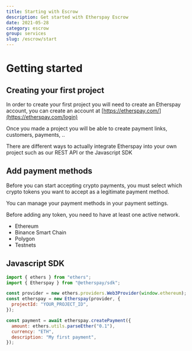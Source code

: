 ```yaml
---
title: Starting with Escrow
description: Get started with Etherspay Escrow
date: 2021-05-28
category: escrow
group: services
slug: /escrow/start
---
```


# Getting started

## Creating your first project

In order to create your first project you will need to create an Etherspay account, you can create an account at [https://etherspay.com/](https://etherspay.com/login)

Once you made a project you will be able to create payment links, customers, payments, ..

There are different ways to actually integrate Etherspay into your own project such as our REST API or the Javascript SDK

## Add payment methods

Before you can start accepting crypto payments, you must select which crypto tokens you want to accept as a legitimate payment method.

You can manage your payment methods in your payment settings.

Before adding any token, you need to have at least one active network.

- Ethereum
- Binance Smart Chain
- Polygon
- Testnets

## Javascript SDK

```javascript
import { ethers } from "ethers";
import { Etherspay } from "@etherspay/sdk";

const provider = new ethers.providers.Web3Provider(window.ethereum);
const etherspay = new Etherspay(provider, {
  projectId: "YOUR_PROJECT_ID",
});

const payment = await etherspay.createPayment({
  amount: ethers.utils.parseEther("0.1"),
  currency: "ETH",
  description: "My first payment",
});
```
